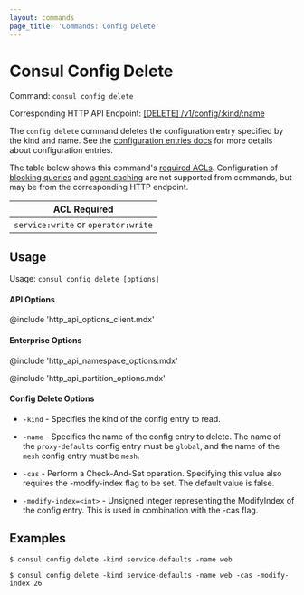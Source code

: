 ```yaml
---
layout: commands
page_title: 'Commands: Config Delete'
---
```


# Consul Config Delete

Command: `consul config delete`

Corresponding HTTP API Endpoint: [\[DELETE\] /v1/config/:kind/:name](https://www.consul.io/api-docs/config#delete-configuration)

The `config delete` command deletes the configuration entry specified by the
kind and name. See the [configuration entries docs](/docs/agent/config-entries)
for more details about configuration entries.

The table below shows this command's [required ACLs](/api#authentication). Configuration of
[blocking queries](/api/features/blocking) and [agent caching](/api/features/caching)
are not supported from commands, but may be from the corresponding HTTP endpoint.

| ACL Required                        |
| ----------------------------------- |
| `service:write` or `operator:write` |

## Usage

Usage: `consul config delete [options]`

#### API Options

@include 'http_api_options_client.mdx'

#### Enterprise Options

@include 'http_api_namespace_options.mdx'

@include 'http_api_partition_options.mdx'

#### Config Delete Options

- `-kind` - Specifies the kind of the config entry to read.

- `-name` - Specifies the name of the config entry to delete. The name of the
  `proxy-defaults` config entry must be `global`, and the name of the `mesh`
  config entry must be `mesh`.

- `-cas` - Perform a Check-And-Set operation. Specifying this value also
  requires the -modify-index flag to be set. The default value is false.

- `-modify-index=<int>` - Unsigned integer representing the ModifyIndex of the
  config entry. This is used in combination with the -cas flag.

## Examples

    $ consul config delete -kind service-defaults -name web

    $ consul config delete -kind service-defaults -name web -cas -modify-index 26
